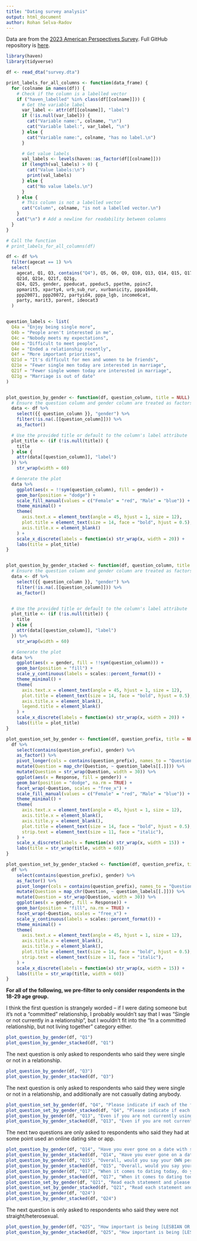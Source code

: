 ```yaml
---
title: "Dating survey analysis"
output: html_document
author: Rohan Selva-Radov
---
```


Data are from the [2023 American Perspectives Survey](https://www.americansurveycenter.org/download/january-2023-american-perspectives-survey/).
Full GitHub repository is [here](https://github.com/rohanselvaradov/APS_jan23).

```r
library(haven)
library(tidyverse)

df <- read_dta("survey.dta")

print_labels_for_all_columns <- function(data_frame) {
  for (colname in names(df)) {
    # Check if the column is a labelled vector
    if ("haven_labelled" %in% class(df[[colname]])) {
      # Get the variable label
      var_label <- attr(df[[colname]], "label")
      if (!is.null(var_label)) {
        cat("Variable name:", colname, "\n")
        cat("Variable label:", var_label, "\n")
      } else {
        cat("Variable name:", colname, "has no label.\n")
      }

      # Get value labels
      val_labels <- levels(haven::as_factor(df[[colname]]))
      if (length(val_labels) > 0) {
        cat("Value labels:\n")
        print(val_labels)
      } else {
        cat("No value labels.\n")
      }
    } else {
      # This column is not a labelled vector
      cat("Column", colname, "is not a labelled vector.\n")
    }
    cat("\n") # Add a newline for readability between columns
  }
}

# Call the function
# print_labels_for_all_columns(df)
```
```r
df <- df %>%
  filter(agecat == 1) %>%
  select(
    agecat, Q1, Q3, contains("Q4"), Q5, Q6, Q9, Q10, Q13, Q14, Q15, Q17,
    Q21d, Q21e, Q21f, Q21g,
    Q24, Q25, gender, ppeducat, ppeduc5, ppethm, ppinc7,
    ppmarit5, xparty4, urb_sub_rur, xurbanicity, pppa1648,
    ppp20071, ppp20072, partyid4, pppa_lgb, income6cat,
    party, marit3, parent, ideocat3
  )


question_labels <- list(
  Q4a = "Enjoy being single more",
  Q4b = "People aren't interested in me",
  Q4c = "Nobody meets my expectations",
  Q4d = "Difficult to meet people",
  Q4e = "Ended a relationship recently",
  Q4f = "More important priorities",
  Q21d = "It's difficult for men and women to be friends",
  Q21e = "Fewer single men today are interested in marriage",
  Q21f = "Fewer single women today are interested in marriage",
  Q21g = "Marriage is out of date"
)


plot_question_by_gender <- function(df, question_column, title = NULL) {
  # Ensure the question column and gender column are treated as factors
  data <- df %>%
    select({{ question_column }}, "gender") %>%
    filter(!is.na(.[[question_column]])) %>%
    as_factor()

  # Use the provided title or default to the column's label attribute
  plot_title <- (if (!is.null(title)) {
    title
  } else {
    attr(data[[question_column]], "label")
  }) %>%
    str_wrap(width = 60)

  # Generate the plot
  data %>%
    ggplot(aes(x = !!sym(question_column), fill = gender)) +
    geom_bar(position = "dodge") +
    scale_fill_manual(values = c("Female" = "red", "Male" = "blue")) +
    theme_minimal() +
    theme(
      axis.text.x = element_text(angle = 45, hjust = 1, size = 12),
      plot.title = element_text(size = 14, face = "bold", hjust = 0.5),
      axis.title.x = element_blank()
    ) +
    scale_x_discrete(labels = function(x) str_wrap(x, width = 20)) +
    labs(title = plot_title)
}


plot_question_by_gender_stacked <- function(df, question_column, title = NULL) {
  # Ensure the question column and gender column are treated as factors
  data <- df %>%
    select({{ question_column }}, "gender") %>%
    filter(!is.na(.[[question_column]])) %>%
    as_factor() 


  # Use the provided title or default to the column's label attribute
  plot_title <- (if (!is.null(title)) {
    title
  } else {
    attr(data[[question_column]], "label")
  }) %>%
    str_wrap(width = 60)

  # Generate the plot
  data %>%
    ggplot(aes(x = gender, fill = !!sym(question_column))) +
    geom_bar(position = "fill") +
    scale_y_continuous(labels = scales::percent_format()) +
    theme_minimal() +
    theme(
      axis.text.x = element_text(angle = 45, hjust = 1, size = 12),
      plot.title = element_text(size = 14, face = "bold", hjust = 0.5),
      axis.title.x = element_blank(),
      legend.title = element_blank()
    ) +
    scale_x_discrete(labels = function(x) str_wrap(x, width = 20)) +
    labs(title = plot_title)
}

plot_question_set_by_gender <- function(df, question_prefix, title = NULL) {
  df %>%
    select(contains(question_prefix), gender) %>%
    as_factor() %>%
    pivot_longer(cols = contains(question_prefix), names_to = "Question", values_to = "Response", values_drop_na = TRUE) %>%
    mutate(Question = map_chr(Question, ~ question_labels[[.]])) %>%
    mutate(Question = str_wrap(Question, width = 30)) %>%
    ggplot(aes(x = Response, fill = gender)) +
    geom_bar(position = "dodge", na.rm = TRUE) +
    facet_wrap(~Question, scales = "free_x") +
    scale_fill_manual(values = c("Female" = "red", "Male" = "blue")) +
    theme_minimal() +
    theme(
      axis.text.x = element_text(angle = 45, hjust = 1, size = 12),
      axis.title.x = element_blank(),
      axis.title.y = element_blank(),
      plot.title = element_text(size = 14, face = "bold", hjust = 0.5),
      strip.text = element_text(size = 11, face = "italic"),
    ) +
    scale_x_discrete(labels = function(x) str_wrap(x, width = 15)) +
    labs(title = str_wrap(title, width = 60))
}

plot_question_set_by_gender_stacked <- function(df, question_prefix, title = NULL) {
  df %>%
    select(contains(question_prefix), gender) %>%
    as_factor() %>%
    pivot_longer(cols = contains(question_prefix), names_to = "Question", values_to = "Response", values_drop_na = TRUE) %>%
    mutate(Question = map_chr(Question, ~ question_labels[[.]])) %>%
    mutate(Question = str_wrap(Question, width = 30)) %>%
    ggplot(aes(x = gender, fill = Response)) +
    geom_bar(position = "fill", na.rm = TRUE) +
    facet_wrap(~Question, scales = "free_x") +
    scale_y_continuous(labels = scales::percent_format()) +
    theme_minimal() +
    theme(
      axis.text.x = element_text(angle = 45, hjust = 1, size = 12),
      axis.title.x = element_blank(),
      axis.title.y = element_blank(),
      plot.title = element_text(size = 14, face = "bold", hjust = 0.5),
      strip.text = element_text(size = 11, face = "italic"),
    ) +
    scale_x_discrete(labels = function(x) str_wrap(x, width = 15)) +
    labs(title = str_wrap(title, width = 60))
}

```

**For all of the following, we pre-filter to only consider respondents in the 18-29 age group.**

I think the first question is strangely worded -- if I were dating someone
but it's not a "committed" relationship, I probably wouldn't say that I was "Single
or not currently in a relationship",
but I wouldn't fit into the "In a committed relationship, but not living together" 
category either.

```r
plot_question_by_gender(df, "Q1")
plot_question_by_gender_stacked(df, "Q1")
```

The next question is only asked to respondents who said
they were single or not in a relationship.

```r
plot_question_by_gender(df, "Q3")
plot_question_by_gender_stacked(df, "Q3")
```

The next question is only asked to respondents who 
said they were single or not in a relationship, and additionally
are not casually dating anybody.

``` r
plot_question_set_by_gender(df, "Q4", "Please indicate if each of the following is a reason or not a reason why you are not currently looking for a relationship or dates")
plot_question_set_by_gender_stacked(df, "Q4", "Please indicate if each of the following is a reason or not a reason why you are not currently looking for a relationship or dates")
plot_question_by_gender(df, "Q13", "Even if you are not currently using an online dating site or a dating app, have you ever used an online dating site or a dating app?")
plot_question_by_gender_stacked(df, "Q13", "Even if you are not currently using an online dating site or a dating app, have you ever used an online dating site or a dating app?")
```

The next two questions are only asked to respondents who said
they had at some point used an online dating site or app.

```r
plot_question_by_gender(df, "Q14", "Have you ever gone on a date with someone who you met through an online dating website or  dating app?")
plot_question_by_gender_stacked(df, "Q14", "Have you ever gone on a date with someone who you met through an online dating website or  dating app?")
plot_question_by_gender(df, "Q15", "Overall, would you say your OWN personal experiences with online dating sites or dating apps have been…")
plot_question_by_gender_stacked(df, "Q15", "Overall, would you say your OWN personal experiences with online dating sites or dating apps have been…")
plot_question_by_gender(df, "Q17", "When it comes to dating today, do you think it is...")
plot_question_by_gender_stacked(df, "Q17", "When it comes to dating today, do you think it is...")
plot_question_set_by_gender(df, "Q21", "Read each statement and please say whether you agree or disagree with each one")
plot_question_set_by_gender_stacked(df, "Q21", "Read each statement and please say whether you agree or disagree with each one")
plot_question_by_gender(df, "Q24")
plot_question_by_gender_stacked(df, "Q24")

```

The next question is only asked to respondents who said they were not straight/heterosexual.

```r
plot_question_by_gender(df, "Q25", "How important is being [LESBIAN OR GAY/BISEXUAL/QUEER/ASEXUAL OR AROMANTIC] to you?")
plot_question_by_gender_stacked(df, "Q25", "How important is being [LESBIAN OR GAY/BISEXUAL/QUEER/ASEXUAL OR AROMANTIC] to you?")
```